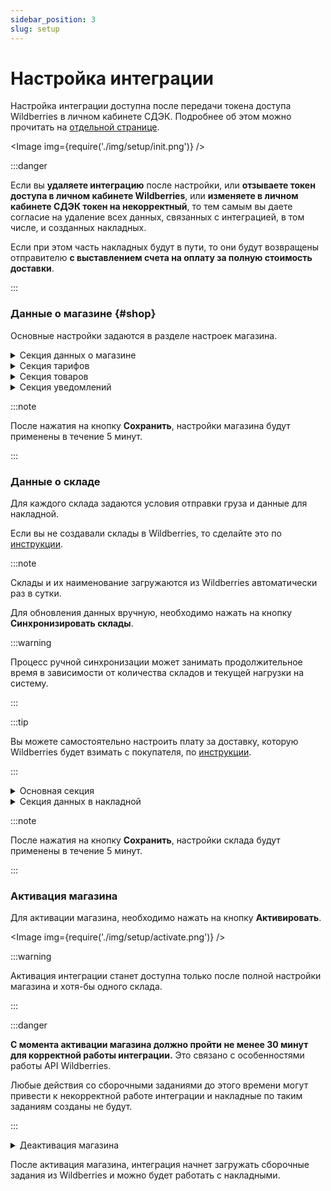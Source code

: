 ```yaml
---
sidebar_position: 3
slug: setup
---
```


# Настройка интеграции

Настройка интеграции доступна после передачи токена доступа Wildberries в личном кабинете СДЭК.
Подробнее об этом можно прочитать на [отдельной странице](./yandex-key.mdx).

<Image img={require('./img/setup/init.png')} />

:::danger

Если вы **удаляете интеграцию** после настройки, или **отзываете токен доступа в личном кабинете Wildberries**, или **изменяете в личном кабинете СДЭК токен на некорректный**, то тем самым вы даете согласие на удаление всех данных, связанных с интеграцией, в том числе, и созданных накладных.

Если при этом часть накладных будут в пути, то они будут возвращены отправителю **с выставлением счета на оплату за
полную стоимость доставки**.

:::


### Данные о магазине {#shop}

Основные настройки задаются в разделе настроек магазина.

<details>
    <summary>Секция данных о магазине</summary>

    <Image img={require('./img/setup/shop/main.png')} />

    Данные из поля названия будут использоваться в качестве продавца в накладной.

    :::note

    В настоящий момент доступна только доставка до двери.

    :::

</details>

<details>
    <summary>Секция тарифов</summary>

    <Image img={require('./img/setup/shop/tariff.png')} />

    Данные из полей секции будут участвовать в алгоритме определения тарифа, с которым будет создана накладная.

    :::warning

    При выборе тарифов рекомендуется выбирать как можно больше вариантов, включая тариф `Посылка` и `Экспресс`.
    Это позволит сократить количество необработанных накладных.

    :::

    Подробнее про алгоритм подбора тарифов можно прочитать в [отдельной статье](./creation.mdx#create).

    <details>
        <summary>Нельзя отключить `Дополнительный сбор за объявленную стоимость`</summary>

        Данная услуга является обязательной для Интернет-Магазинов, поэтому отключить ее нельзя.
        Стоимость товара подтягивается из карточки товара Wildberries. Дополнительный сбор рассчитывается
        автоматически на основе стоимости товара.

        Подробнее можно прочитать в [Регламенте возмездного оказания курьерских услуг](https://www.cdek.ru/ru/oferta/).

    </details>

</details>

<details>
    <summary>Секция товаров</summary>

    <Image img={require('./img/setup/shop/goods.png')} />

    :::info

    Данная секция не является обязательной к заполнению.

    :::

    Если у карточки товара в Wildberries не указан параметр, то будет использоваться значение из поля в данной
    секции для вычисления стоимости доставки.

</details>

<details>
    <summary>Секция уведомлений</summary>

    <Image img={require('./img/setup/shop/notifications.png')} />

    :::info

    Данная секция не является обязательной к заполнению.

    :::

    Настройки в данной секции позволяют оперативно получать уведомления, связанные с интеграцией.

    - Об ошибках: каждый раз при попытке создания накладной, если возникла ошибка, будет отправлено сообщение
    - О заказах: в соответствии с выбранными настройками, будет отправлен список обработанных заказов и созданных к
    ним накладных
    - Новости: при добавлении новых функций или изменении работы интеграции, будет отправлено сообщение с описанием изменений

    :::note

    В настоящий момент работает только рассылка уведомлений об ошибках на почту.

    :::
</details>

:::note

После нажатия на кнопку **Сохранить**, настройки магазина будут применены в течение 5 минут.

:::

### Данные о складе

Для каждого склада задаются условия отправки груза и данные для накладной.

Если вы не создавали склады в Wildberries, то сделайте это по [инструкции](https://seller.wildberries.ru/help-center/article/A-252).

:::note

Склады и их наименование загружаются из Wildberries автоматически раз в сутки.

Для обновления данных вручную, необходимо нажать на кнопку **Синхронизировать склады**.

:::warning

Процесс ручной синхронизации может занимать продолжительное время в зависимости от количества складов и текущей
нагрузки на систему.

:::

:::tip

Вы можете самостоятельно настроить плату за доставку, которую Wildberries будет взимать с покупателя, по
[инструкции](https://seller.wildberries.ru/help-center/article/A-329).

:::

<details>
    <summary>Основная секция</summary>

    <Image img={require('./img/setup/warehouse/main.png')} />

    В данной секции можно активировать/деактивировать интеграцию для склада, а также задать город, в котором склад
    находится.

    :::note

    В настоящий момент вызов курьера на ваш склад через данную интеграцию недоступен.

    :::

    :::info

    Заказы, созданные покупателями для деактивированного склада, не будут загружаться из Wildberries.

    :::

</details>

<details>
    <summary>Секция данных в накладной</summary>

    <Image img={require('./img/setup/warehouse/info.png')} />

    Данные из полей будут подставляться в блок отправителя в накладную.

    Обязательными к заполнению являются поля `ФИО`, `Телефон` и `Email`.

</details>

:::note

После нажатия на кнопку **Сохранить**, настройки склада будут применены в течение 5 минут.

:::

### Активация магазина

Для активации магазина, необходимо нажать на кнопку **Активировать**.

<Image img={require('./img/setup/activate.png')} />

:::warning

Активация интеграции станет доступна только после полной настройки магазина и хотя-бы одного склада.

:::

:::danger

**С момента активации магазина должно пройти не менее 30 минут для корректной работы интеграции.**
Это связано с особенностями работы API Wildberries.

Любые действия со сборочными заданиями до этого времени могут привести к некорректной работе интеграции и накладные по
таким заданиям созданы не будут.

:::

<details>
    <summary>Деактивация магазина</summary>

    Для деактивации магазина, необходимо нажать на кнопку **Деактивировать**.

    <Image img={require('./img/setup/deactivate.png')} />

    :::note

    Магазин деактивируется в течение 5 минут.

    :::

</details>

После активация магазина, интеграция начнет загружать сборочные задания из Wildberries и можно будет работать с
накладными.
